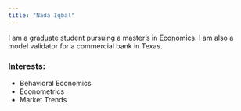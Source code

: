 ---
title: "Nada Iqbal"
---

I am a graduate student pursuing a master's in Economics. I am also a model validator for a commercial bank in Texas.

### Interests:

-   Behavioral Economics
-   Econometrics
-   Market Trends
